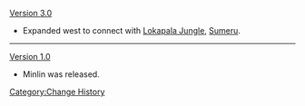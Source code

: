 [[Version 3.0]]
* Expanded west to connect with [[Lokapala Jungle]], [[Sumeru]].
----
[[Version 1.0]]
* Minlin was released.
<noinclude>[[Category:Change History]]</noinclude>